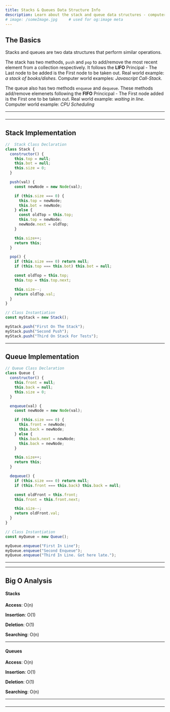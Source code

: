 ```yaml
---
title: Stacks & Queues Data Structure Info
description: Learn about the stack and queue data structures - computer science.
# image: /someImage.jpg     # used for og:image meta
---
```


## The Basics

Stacks and queues are two data structures that perform similar operations.

The stack has two methods, `push` and `pop` to add/remove the most recent element from a collection respectively. It follows the **LIFO** Principal - The Last node to be added is the First node to be taken out.
Real world example: _a stack of books/dishes._
Computer world examples: _Javascript Call-Stack._

The queue also has two methods `enqueue` and `dequeue`. These methods add/remove elemenets following the **FIFO** Princicpal - The First node added is the First one to be taken out.
Real world example: _waiting in line._
Computer world example: _CPU Scheduling_

---

###

---

## Stack Implementation

```js title=scripts/stack lineNumbers=true highlight={1,6}
//  Stack Class Declaration
class Stack {
  constructor() {
    this.top = null;
    this.bot = null;
    this.size = 0;
  }

  push(val) {
    const newNode = new Node(val);

    if (this.size === 0) {
      this.top = newNode;
      this.bot = newNode;
    } else {
      const oldTop = this.top;
      this.top = newNode;
      newNode.next = oldTop;
    }

    this.size++;
    return this;
  }

  pop() {
    if (this.size === 0) return null;
    if (this.top === this.bot) this.bot = null;

    const oldTop = this.top;
    this.top = this.top.next;

    this.size--;
    return oldTop.val;
  }
}

// Class Instantiation
const myStack = new Stack();

myStack.push("First On The Stack");
myStack.push("Second Push");
myStack.push("Third On Stack For Tests");
```

---

## Queue Implementation

```js title=scripts/queue lineNumbers=true highlight={1,6}
// Queue Class Declaration
class Queue {
  constructor() {
    this.front = null;
    this.back = null;
    this.size = 0;
  }

  enqueue(val) {
    const newNode = new Node(val);

    if (this.size === 0) {
      this.front = newNode;
      this.back = newNode;
    } else {
      this.back.next = newNode;
      this.back = newNode;
    }

    this.size++;
    return this;
  }

  dequeue() {
    if (this.size === 0) return null;
    if (this.front === this.back) this.back = null;

    const oldFront = this.front;
    this.front = this.front.next;

    this.size--;
    return oldFront.val;
  }
}

// Class Instantiation
const myQueue = new Queue();

myQueue.enqueue("First In Line");
myQueue.enqueue("Second Enqueue");
myQueue.enqueue("Third In Line. Got here late.");
```

---

---

## Big O Analysis

#### Stacks

**Access**: O(n)

**Insertion**: O(1)

**Deletion**: O(1)

**Searching**: O(n)

---

#### Queues

**Access**: O(n)

**Insertion**: O(1)

**Deletion**: O(1)

**Searching**: O(n)

---

###

---

<!-- #### Advantages

- 

#### Drawbacks

- 

---

###

--- -->

<!-- ## Advanced Stack & Queue Questions -->
